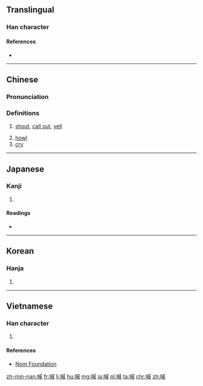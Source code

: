 ==Translingual==

===Han character===
{{Han char|rn=30|rad=口|as=09|sn=12|four=6305<sub>0</sub>|canj=口戈竹口 (RIHR)|ids=⿰[[口]][[咸]]}}

====References====
* {{Han ref|kx=0197.330|dkj=03916|dj=0419.110|hdz=10651.110|uh=558A|ud=21898|bh=B3DB|bd=46043}}

----

==Chinese==
{{zh-forms}}

===Pronunciation===
{{zh-pron
|m=hǎn
|c=haam3
|h=pfs=ham/hêm
|mn=hiàm
|w=2he
|ma=y
|mc=y
|oc=y
|cat=v
}}

===Definitions===
{{zh-hanzi}}

# [[shout]], [[call out]], [[yell]]
#: {{zh-l|喊叫|tr=hǎnjiào|to shout; to cry out}}
# [[howl]]
# [[cry]]

{{zh-cat|Beginning}}

----

==Japanese==

===Kanji===
{{ja-kanji|grade=|rs=口09}}

# {{defn|lang=ja|sort=口09}}

====Readings====
* {{ja-readings|on=[[かん]] (kan)|kun=[[さけぶ]] (sakebu)}}

----

==Korean==

===Hanja===
{{ko-hanja|hangeul=함|mr=ham}}

# {{defn|lang=ko|sort=口09}}

----

==Vietnamese==

===Han character===
{{vi-hantu|[[hảm]]|rs=口09}}

# {{defn|lang=vi|sort=口09}}

====References====
*[http://nomfoundation.org/common/nom_details.php?codepoint=558a Nom Foundation]

[[zh-min-nan:喊]]
[[fr:喊]]
[[li:喊]]
[[hu:喊]]
[[mg:喊]]
[[ja:喊]]
[[pl:喊]]
[[ta:喊]]
[[chr:喊]]
[[zh:喊]]
